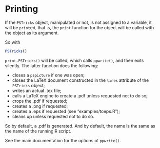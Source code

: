 # Printing

If the `PSTricks` object, manipulated or not, is not assigned to a variable,
it will be `print`ed, that is,
the `print` function for the object will be called with the object as its
argument.

So with
```r
PSTricks()
```

`print.PSTricks()` will be called, which calls `ppwrite()`, and then
exits silently. The latter function does the following:

- closes a `pspicture` if one was open;
- closes the LaTeX document constructed in the `lines` attribute of the `PSTricks` object;
- writes an actual .tex file;
- calls a LaTeX engine to create a .pdf unless requested not to do so;
- crops the .pdf if requested;
- creates a .png if requested;
- creates a .eps if requested (see "examples/toeps.R");
- cleans up unless requested not to do so.

So by default, a .pdf is generated. And by default, the name is the same as the name
of the running R script.

See the main documentation for the options of `ppwrite()`.